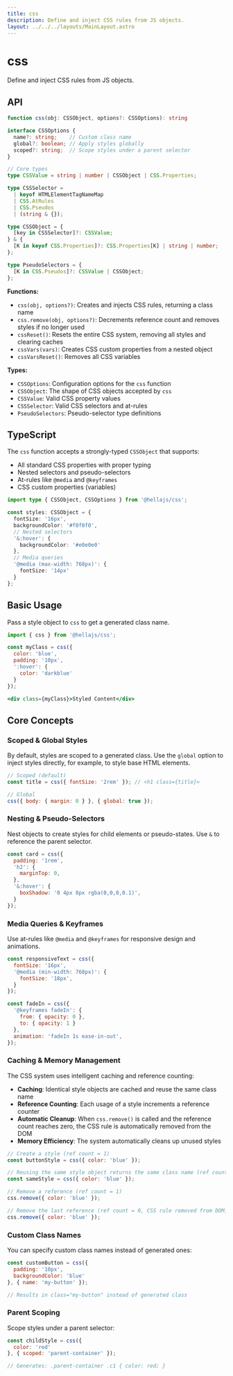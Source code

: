 ```yaml
---
title: css
description: Define and inject CSS rules from JS objects.
layout: ../../../layouts/MainLayout.astro
---
```


# css

Define and inject CSS rules from JS objects.

## API

```typescript
function css(obj: CSSObject, options?: CSSOptions): string

interface CSSOptions {
  name?: string;    // Custom class name
  global?: boolean; // Apply styles globally
  scoped?: string;  // Scope styles under a parent selector
}

// Core types
type CSSValue = string | number | CSSObject | CSS.Properties;

type CSSSelector =
  | keyof HTMLElementTagNameMap
  | CSS.AtRules
  | CSS.Pseudos
  | (string & {});

type CSSObject = {
  [key in CSSSelector]?: CSSValue;
} & {
  [K in keyof CSS.Properties]?: CSS.Properties[K] | string | number;
};

type PseudoSelectors = {
  [K in CSS.Pseudos]?: CSSValue | CSSObject;
};
```

**Functions:**
- `css(obj, options?)`: Creates and injects CSS rules, returning a class name
- `css.remove(obj, options?)`: Decrements reference count and removes styles if no longer used
- `cssReset()`: Resets the entire CSS system, removing all styles and clearing caches
- `cssVars(vars)`: Creates CSS custom properties from a nested object
- `cssVarsReset()`: Removes all CSS variables

**Types:**
- `CSSOptions`: Configuration options for the `css` function
- `CSSObject`: The shape of CSS objects accepted by `css`
- `CSSValue`: Valid CSS property values
- `CSSSelector`: Valid CSS selectors and at-rules
- `PseudoSelectors`: Pseudo-selector type definitions

## TypeScript

The `css` function accepts a strongly-typed `CSSObject` that supports:
- All standard CSS properties with proper typing
- Nested selectors and pseudo-selectors
- At-rules like `@media` and `@keyframes`
- CSS custom properties (variables)

```typescript
import type { CSSObject, CSSOptions } from '@hellajs/css';

const styles: CSSObject = {
  fontSize: '16px',
  backgroundColor: '#f0f0f0',
  // Nested selectors
  '&:hover': {
    backgroundColor: '#e0e0e0'
  },
  // Media queries
  '@media (max-width: 768px)': {
    fontSize: '14px'
  }
};
```

## Basic Usage

Pass a style object to `css` to get a generated class name.

```jsx
import { css } from '@hellajs/css';

const myClass = css({
  color: 'blue',
  padding: '10px',
  ':hover': {
    color: 'darkblue'
  }
});

<div class={myClass}>Styled Content</div>
```

## Core Concepts

### Scoped & Global Styles
By default, styles are scoped to a generated class. Use the `global` option to inject styles directly, for example, to style base HTML elements.

```jsx
// Scoped (default)
const title = css({ fontSize: '2rem' }); // <h1 class={title}>

// Global
css({ body: { margin: 0 } }, { global: true });
```

### Nesting & Pseudo-Selectors
Nest objects to create styles for child elements or pseudo-states. Use `&` to reference the parent selector.

```jsx
const card = css({
  padding: '1rem',
  'h2': {
    marginTop: 0,
  },
  '&:hover': {
    boxShadow: '0 4px 8px rgba(0,0,0,0.1)',
  }
});
```

### Media Queries & Keyframes
Use at-rules like `@media` and `@keyframes` for responsive design and animations.

```jsx
const responsiveText = css({
  fontSize: '16px',
  '@media (min-width: 768px)': {
    fontSize: '18px',
  }
});

const fadeIn = css({
  '@keyframes fadeIn': {
    from: { opacity: 0 },
    to: { opacity: 1 }
  },
  animation: 'fadeIn 1s ease-in-out',
});
```

### Caching & Memory Management

The CSS system uses intelligent caching and reference counting:

- **Caching**: Identical style objects are cached and reuse the same class name
- **Reference Counting**: Each usage of a style increments a reference counter
- **Automatic Cleanup**: When `css.remove()` is called and the reference count reaches zero, the CSS rule is automatically removed from the DOM
- **Memory Efficiency**: The system automatically cleans up unused styles

```jsx
// Create a style (ref count = 1)
const buttonStyle = css({ color: 'blue' });

// Reusing the same style object returns the same class name (ref count = 2)
const sameStyle = css({ color: 'blue' });

// Remove a reference (ref count = 1)
css.remove({ color: 'blue' });

// Remove the last reference (ref count = 0, CSS rule removed from DOM)
css.remove({ color: 'blue' });
```

### Custom Class Names

You can specify custom class names instead of generated ones:

```jsx
const customButton = css({
  padding: '10px',
  backgroundColor: 'blue'
}, { name: 'my-button' });

// Results in class="my-button" instead of generated class
```

### Parent Scoping

Scope styles under a parent selector:

```jsx
const childStyle = css({
  color: 'red'
}, { scoped: 'parent-container' });

// Generates: .parent-container .c1 { color: red; }
```
